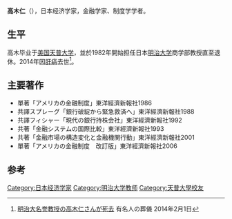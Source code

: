 '''高木仁'''（{{bd|1931年||2014年|1月24日|catIdx=T}}），日本经济学家，金融学家、制度学学者。

==生平==
高木毕业于[[美国|美国]][[天普大学|天普大学]]，並於1982年開始担任日本[[明治大学|明治大学]]商学部教授直至退休。2014年因[[肝癌|肝癌]]去世<ref>[http://sougi.bestnet.ne.jp/php/funeral_jump.php?type=FW&start_id=1&rcv_funeral_id=JULdeUwxCq/vAUPISyqhFZbWOef 明治大名誉教授の高木仁さんが死去] 有名人の葬儀 2014年2月1日</ref>。

== 主要著作 ==
*單著「アメリカの金融制度」東洋經濟新報社1986
*共譯スプレーグ「銀行破綻から緊急救済へ」東洋經濟新報社1988
*共譯フィシャー「現代の銀行持株会社」東洋經濟新報社1992
*共著「金融システムの国際比較」東洋經濟新報社1993
*共著「金融市場の構造変化と金融機関行動」東洋經濟新報社2001
*單著「アメリカの金融制度　改訂版」東洋經濟新報社2006

== 参考 ==
{{Reflist}}

{{DEFAULTSORT:Takagi, Hitoshi}}
[[Category:日本经济学家|Category:日本经济学家]]
[[Category:明治大学教师|Category:明治大学教师]]
[[Category:天普大學校友|Category:天普大學校友]]